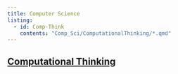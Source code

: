 ```yaml
---
title: Computer Science
listing:
  - id: Comp-Think
    contents: "Comp_Sci/ComputationalThinking/*.qmd"
---
```


## [Computational Thinking](Comp_Sci/ComputationalThinking.qmd)

::: {#Comp-Think}
:::

